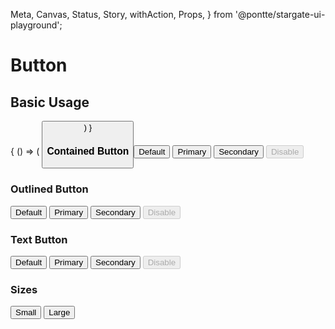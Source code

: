   Meta,
  Canvas,
  Status,
  Story,
  withAction,
  Props,
} from '@pontte/stargate-ui-playground';


<Meta title="Core/Button" component={Button} />

# Button

<Status type="stable" />

## Basic Usage

<Canvas>
  <Story name="Basic Usage" parameters={{
    jest: ['Button.spec.jsx'],
  }}>
    {
      () => (
        <Button
          onClick={withAction('onClick')}
          children="Button"
          color="primary"
          contained
        />
      )
    }
  </Story>
</Canvas>

<Props component={Button} />

### Contained Button

<Canvas>
  <Button contained>Default</Button>
  <Button contained color="primary">Primary</Button>
  <Button contained color="secondary">Secondary</Button>
  <Button contained disabled>Disable</Button>
</Canvas>

### Outlined Button

<Canvas>
  <Button outlined>Default</Button>
  <Button color="primary" outlined>Primary</Button>
  <Button color="secondary" outlined>Secondary</Button>
  <Button outlined disabled>Disable</Button>
</Canvas>

### Text Button

<Canvas>
  <Button>Default</Button>
  <Button color="primary">Primary</Button>
  <Button color="secondary">Secondary</Button>
  <Button disabled>Disable</Button>
</Canvas>

### Sizes

<Canvas>
  <Button color="primary" contained>Small</Button>
  <Button
    color="primary"
    contained
    large
  >Large</Button>
</Canvas>
